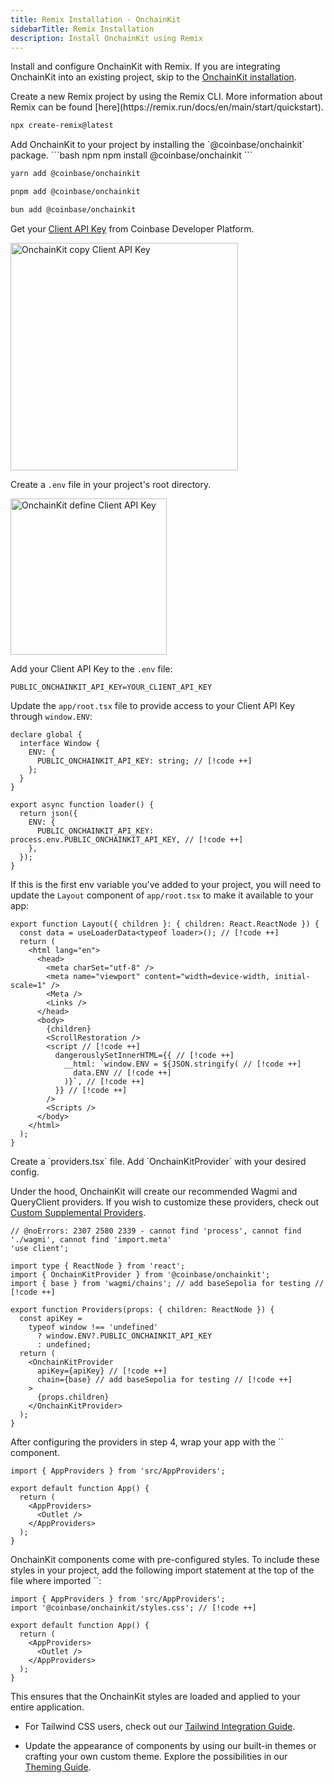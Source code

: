 ```yaml
---
title: Remix Installation · OnchainKit
sidebarTitle: Remix Installation
description: Install OnchainKit using Remix
---
```



Install and configure OnchainKit with Remix.
If you are integrating OnchainKit into an existing project,
skip to the [OnchainKit installation](#install-onchainkit).

<Steps>
  <Step title="Install Remix">
  Create a new Remix project by using the Remix CLI.
  More information about Remix can be found [here](https://remix.run/docs/en/main/start/quickstart).

  ```bash Terminal
  npx create-remix@latest
  ```
  </Step>
  <Step title="Install OnchainKit">
  Add OnchainKit to your project by installing the `@coinbase/onchainkit` package.

  <CodeGroup>
  ```bash npm
  npm install @coinbase/onchainkit
  ```

  ```bash yarn
  yarn add @coinbase/onchainkit
  ```

  ```bash pnpm
  pnpm add @coinbase/onchainkit
  ```

  ```bash bun
  bun add @coinbase/onchainkit
  ```
  </CodeGroup>
  </Step>
  <Step title="Get A Client API Key">

  Get your [Client API Key](https://portal.cdp.coinbase.com/projects/api-keys/client-key) from Coinbase Developer Platform.

<Frame>
  <img
    alt="OnchainKit copy Client API Key"
    src="/images/onchainkit/copy-api-key-guide.png"
    height="364"
  />
</Frame>

  Create a `.env` file in your project's root directory.

<Frame>
  <img
    alt="OnchainKit define Client API Key"
    src="/images/onchainkit/getting-started-create-env-file.png"
    width="250"
    loading="lazy"
  />
</Frame>

  Add your Client API Key to the `.env` file:

  ```dotenv .env
  PUBLIC_ONCHAINKIT_API_KEY=YOUR_CLIENT_API_KEY
  ```

  Update the `app/root.tsx` file to provide access to your Client API Key
  through `window.ENV`:

  ```tsx app/root.tsx
  declare global {
    interface Window {
      ENV: {
        PUBLIC_ONCHAINKIT_API_KEY: string; // [!code ++]
      };
    }
  }

  export async function loader() {
    return json({
      ENV: {
        PUBLIC_ONCHAINKIT_API_KEY: process.env.PUBLIC_ONCHAINKIT_API_KEY, // [!code ++]
      },
    });
  }
  ```

  If this is the first env variable you've added to your project, you will need to
  update the `Layout` component of `app/root.tsx` to make it available to your app:

  ```tsx app/root.tsx
  export function Layout({ children }: { children: React.ReactNode }) {
    const data = useLoaderData<typeof loader>(); // [!code ++]
    return (
      <html lang="en">
        <head>
          <meta charSet="utf-8" />
          <meta name="viewport" content="width=device-width, initial-scale=1" />
          <Meta />
          <Links />
        </head>
        <body>
          {children}
          <ScrollRestoration />
          <script // [!code ++]
            dangerouslySetInnerHTML={{ // [!code ++]
              __html: `window.ENV = ${JSON.stringify( // [!code ++]
                data.ENV // [!code ++]
              )}`, // [!code ++]
            }} // [!code ++]
          />
          <Scripts />
        </body>
      </html>
    );
  }
  ```
  </Step>
  <Step title="Add Providers">
  Create a `providers.tsx` file. Add `OnchainKitProvider` with your desired config.

  Under the hood, OnchainKit will create our recommended Wagmi and QueryClient
  providers. If you wish to customize these providers, check out [Custom
  Supplemental Providers](/onchainkit/config/supplemental-providers).

  ```tsx providers.tsx
  // @noErrors: 2307 2580 2339 - cannot find 'process', cannot find './wagmi', cannot find 'import.meta'
  'use client';

  import type { ReactNode } from 'react';
  import { OnchainKitProvider } from '@coinbase/onchainkit';
  import { base } from 'wagmi/chains'; // add baseSepolia for testing // [!code ++]

  export function Providers(props: { children: ReactNode }) {
    const apiKey =
      typeof window !== 'undefined'
        ? window.ENV?.PUBLIC_ONCHAINKIT_API_KEY
        : undefined;
    return (
      <OnchainKitProvider
        apiKey={apiKey} // [!code ++]
        chain={base} // add baseSepolia for testing // [!code ++]
      >
        {props.children}
      </OnchainKitProvider>
    );
  }
  ```
  </Step>
  <Step title="Wrap your app with <AppProviders />">
  After configuring the providers in step 4, wrap your app with
  the `<AppProviders />` component.

  ```tsx app.tsx
  import { AppProviders } from 'src/AppProviders';

  export default function App() {
    return (
      <AppProviders>
        <Outlet />
      </AppProviders>
    );
  }
  ```
  </Step>
  <Step title="Import OnchainKit Styles">
  OnchainKit components come with pre-configured styles.
  To include these styles in your project, add the following import
  statement at the top of the file where imported `<AppProviders />`:

  ```tsx app.tsx
  import { AppProviders } from 'src/AppProviders';
  import '@coinbase/onchainkit/styles.css'; // [!code ++]

  export default function App() {
    return (
      <AppProviders>
        <Outlet />
      </AppProviders>
    );
  }
  ```

  This ensures that the OnchainKit styles are loaded and applied to your entire application.

  - For Tailwind CSS users, check out our [Tailwind Integration Guide](/onchainkit/guides/tailwind).

  - Update the appearance of components by using our built-in themes or crafting your own custom theme.
    Explore the possibilities in our [Theming Guide](/onchainkit/guides/themes).

  </Step>
</Steps>

<StartBuilding />



<PolicyBanner />